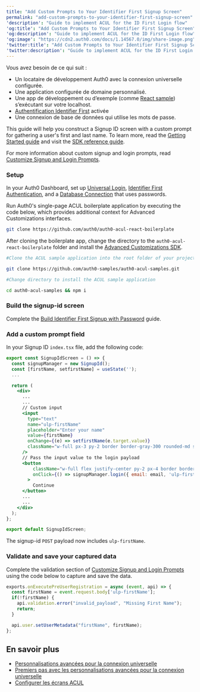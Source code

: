 ```yaml
---
title: "Add Custom Prompts to Your Identifier First Signup Screen"
permalink: "add-custom-prompts-to-your-identifier-first-signup-screen"
'description': "Guide to implement ACUL for the ID First Login flow"
'og:title': "Add Custom Prompts to Your Identifier First Signup Screen"
'og:description': "Guide to implement ACUL for the ID First Login flow"
'og:image': "https://cdn2.auth0.com/docs/1.14567.0/img/share-image.png"
'twitter:title': "Add Custom Prompts to Your Identifier First Signup Screen"
'twitter:description': "Guide to implement ACUL for the ID First Login flow"
---
```


<Card title="Avant de commencer">

Vous avez besoin de ce qui suit :

* Un locataire de développement Auth0 avec la connexion universelle configurée.
* Une application configurée de domaine personnalisé.
* Une app de développement ou d’exemple (comme [React sample](https://auth0.com/docs/quickstart/spa/react)) s’exécutant sur votre localhost.
* [Authentification Identifier First](/docs/fr-ca/authenticate/login/auth0-universal-login/identifier-first) activée
* Une connexion de base de données qui utilise les mots de passe.

</Card>

This guide will help you construct a Signup ID screen with a custom prompt for gathering a user's first and last name. To learn more, read the [Getting Started guide](/docs/fr-ca/customize/login-pages/advanced-customizations/getting-started) and visit the [SDK reference guide](/docs/fr-ca/customize/login-pages/advanced-customizations/getting-started/sdk-quickstart).

For more information about custom signup and login prompts, read [Customize Signup and Login Prompts](/docs/fr-ca/customize/login-pages/universal-login/customize-signup-and-login-prompts#validate-and-save-captured-data).

### Setup

In your <Tooltip href="/docs/fr-ca/glossary?term=auth0-dashboard" tip="Auth0 Dashboard
Principal produit d’Auth0 pour configurer vos services." cta="Voir le glossaire">Auth0 Dashboard</Tooltip>, set up [Universal Login](/docs/fr-ca/authenticate/login/auth0-universal-login/universal-login-vs-classic-login/universal-experience), [Identifier First Authentication](/docs/fr-ca/authenticate/login/auth0-universal-login/identifier-first), and a [Database Connection](/docs/fr-ca/get-started/applications/set-up-database-connections) that uses passwords.

Run Auth0's single-page ACUL boilerplate application by executing the code below, which provides additional context for Advanced Customizations interfaces.

```bash lines
git clone https://github.com/auth0/auth0-acul-react-boilerplate
```

After cloning the boilerplate app, change the directory to the `auth0-acul-react-boilerplate` folder and install the [Advanced Customizations SDK](/docs/fr-ca/customize/login-pages/advanced-customizations/getting-started/sdk-quickstart).

```bash lines
#Clone the ACUL sample application into the root folder of your project

git clone https://github.com/auth0-samples/auth0-acul-samples.git

#Change directory to install the ACUL sample application 

cd auth0-acul-samples && npm i
```

### Build the signup-id screen

Complete the [Build Identifier First Signup with Password](/docs/fr-ca/customize/login-pages/advanced-customizations/build-user-flows/id-first-signup) guide.

### Add a custom prompt field

In your Signup ID `index.tsx` file, add the following code:



<Accordion title="Add Custom Prompts">

```jsx lines expandable
export const SignupIdScreen = () => {
  const signupManager = new SignupId();
  const [firstName, setfirstName] = useState('');
  ...

  return (
    <div>
      ...
      ...
      // Custom input
	  <input
		type="text"
        name="ulp-firstName"
        placeholder="Enter your name"
        value={firstName}
        onChange={(e) => setfirstName(e.target.value)}
        className="w-full px-3 py-2 border border-gray-300 rounded-md shadow-sm placeholder-gray-400 focus:outline-none focus:ring-2 focus:ring-blue-500 focus:border-blue-500"
      />
      // Pass the input value to the login payload
      <button 
          className="w-full flex justify-center py-2 px-4 border border-transparent rounded-md shadow-sm text-sm font-medium text-black bg-blue-600 hover:bg-blue-700 focus:outline-none focus:ring-2 focus:ring-offset-2 focus:ring-blue-500"
          onClick={() => signupManager.login({ email: email, 'ulp-firstname':  firstName})}
        >
          Continue
      </button>
      ...
      ...
    </div>
  );
};

export default SignupIdScreen;
```

</Accordion>

The signup-id `POST` payload now includes `ulp-firstName`.

### Validate and save your captured data

Complete the validation section of [Customize Signup and Login Prompts](/docs/fr-ca/customize/login-pages/universal-login/customize-signup-and-login-prompts#validate-and-save-captured-data) using the code below to capture and save the data.

```js lines
exports.onExecutePreUserRegistration = async (event, api) => {
  const firstName = event.request.body['ulp-firstName'];
  if(!firstName) {
    api.validation.error("invalid_payload", "Missing First Name");
    return;
  }

  api.user.setUserMetadata("firstName", firstName);
};
```

## En savoir plus

* [Personnalisations avancées pour la connexion universelle](/docs/fr-ca/customize/login-pages/advanced-customizations)
* [Premiers pas avec les personnalisations avancées pour la connexion universelle](/docs/fr-ca/customize/login-pages/advanced-customizations/getting-started)
* [Configurer les écrans ACUL](/docs/fr-ca/customize/login-pages/advanced-customizations/getting-started/configure-acul-screens)